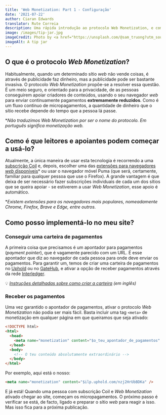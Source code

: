 ```yaml
---
title: 'Web Monetization: Part 1 - Configuração'
date: '2021-07-22'
author: Ciaran Edwards
translator: Rute Correia
description: Uma rápida introdução ao protocolo Web Monetization, e como começar a usá-lo em qualquer site
image: /images/tip-jar.jpg
imageCredit: Photo by <a href="https://unsplash.com/@sam_truong?utm_source=unsplash&utm_medium=referral&utm_content=creditCopyText">Sam Dan Truong</a> on <a href="https://unsplash.com/s/photos/money?utm_source=unsplash&utm_medium=referral&utm_content=creditCopyText">Unsplash</a>
imageAlt: A tip jar
---
```


## O que é o protocolo _Web Monetization_?

Habitualmente, quando um determinado sítio _web_ não vende coisas, é através de publicidade faz dinheiro, mas a publicidade pode ser bastante invasiva. O protocolo _Web Monetization_ propõe-se a resolver essa questão. É um meio seguro, e orientado para a privacidade, de as pessoas conseguirem apoiar criadores de conteúdos, usando o seu navegador _web_ para enviar continuamente pagamentos **extremamente reduzidos**. Como é um fluxo contínuo de micropagamentos, a quantidade de dinheiro que o sítio recebe depende do tempo que a pessoa lá passe.

*_Não traduzimos Web Monetization por ser o nome do protocolo. Em português significa monetização web._ 

## Como é que leitores e apoiantes podem começar a usá-lo?

Atualmente, a única maneira de usar esta tecnologia é recorrendo a uma [subscrição Coil](https://coil.com/) e, depois, escolher uma das [extensões para navegadores _web_ disponíveis](https://help.coil.com/docs/membership/coil-extension/index.html)* ou usar o navegador móvel Puma (que será, certamente, familiar para qualquer pessoa que use o Firefox). A grande vantagem é que deixa de ser necessário fazer subscrições individuais de cada um dos sítios que se queira apoiar - se estiverem a usar _Web Monetization_, esse apoio é automático.

*_Existem extensões para os navegadores mais populares, nomeadamente Chrome, Firefox, Brave e Edge, entre outros._

## Como posso implementá-lo no meu site?

### Conseguir uma carteira de pagamentos

A primeira coisa que precisamos é um apontador para pagamentos (_payment pointer_), que é vagamente parecido com um URL. É esse apontador que diz ao navegador de cada pessoa para onde deve enviar os pagamentos. Para garantir um, temos de criar uma carteira de pagamentos no [Uphold](https://www.uphold.com) ou no [GateHub](https://gatehub.net), e ativar a opção de receber pagamentos através da rede [Interledger](https://interledger.org/).

💡 _[Instruções detalhadas sobre como criar a carteira](https://webmonetization.org/docs/ilp-wallets) (em inglês)_

### Receber os pagamentos

Uma vez garantido o apontador de pagamentos, ativar o protocolo _Web Monetization_ não podia ser mais fácil. Basta incluir uma tag `<meta>` de monetização em qualquer página em  que queiramos que seja ativado:

```html
<!DOCTYPE html>
<html>
  <head>
    <meta name="monetization" content="$o_teu_apontador_de_pagamentos" />
  </head>
  <body>
    <!-- O teu conteúdo absolutamente extraordinário -->
  </body>
</html>
```

Por exemplo, aqui está o nosso:

```html
<meta name="monetization" content="$ilp.uphold.com/nzj2HrUbBDKa" />
```

E já está! Quando uma pessoa com subscrição Coil e _Web Monetization_ ativado chegar ao site, começam os micropagamentos. O próximo passo é verificar se está, de facto, ligado e preparar o sítio _web_ para reagir a isso. Mas isso fica para a próxima publicação.
